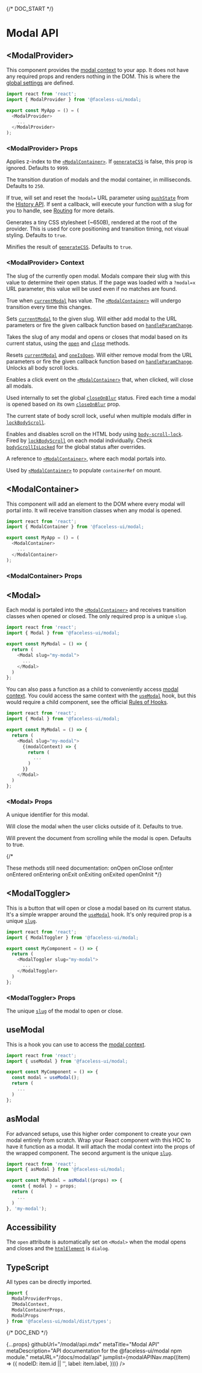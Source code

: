 
{/* DOC_START */}

# Modal API

<JumplistNode nodeID="provider">

## \<ModalProvider\>

This component provides the [modal context](#modalprovider-context) to your app. It does not have any required props and renders nothing in the DOM. This is where the [global settings](#modalprovider-props) are defined.

```js
import react from 'react';
import { ModalProvider } from '@faceless-ui/modal;

export const MyApp = () = (
  <ModalProvider>
    ...
  </ModalProvider>
);
```

### \<ModalProvider\> Props

<PropName
  name="zIndex"
  type="number"
/>

Applies z-index to the [`<ModalContainer>`](#modalcontainer). If [`generateCSS`](#generateCSS) is false, this prop is ignored. Defaults to `9999`.

<PropName
  name="transTime"
  type="number"
/>

The transition duration of modals and the modal container, in milliseconds. Defaults to `250`.

<PropName
  name="handleParamChange"
  type="boolean or function"
/>

If true, will set and reset the `?modal=` URL parameter using [`pushState`](https://developer.mozilla.org/en-US/docs/Web/API/History/pushState) from the [History API](https://developer.mozilla.org/en-US/docs/Web/API/History_API). If sent a callback, will execute your function with a slug for you to handle, see [Routing](/docs/modal/routing) for more details.

<ClassPrefix id="classPrefix" />

<PropName
  name="generateCSS"
  type="boolean"
/>

Generates a tiny CSS stylesheet (~650B), rendered at the root of the provider. This is used for core positioning and transition timing, not visual styling. Defaults to `true`.

<PropName
  name="minifyCSS"
  type="boolean"
/>

Minifies the result of [`generateCSS`](#generateCSS). Defaults to `true`.

### \<ModalProvider\> Context

<PropName
  name="currentModal"
  type="string"
  isContextProp
/>

The slug of the currently open modal. Modals compare their slug with this value to determine their open status. If the page was loaded with a `?modal=x` URL parameter, this value will be used even if no matches are found.

<PropName
  name="oneIsOpen"
  type="boolean"
  isContextProp
/>

True when [`currentModal`](#currentModal) has value. The [`<ModalContainer>`](#modalcontainer) will undergo transition every time this changes.

<PropName
  name="open(slug: string)"
  type="method"
  isContextProp
/>

Sets [`currentModal`](#currentModal) to the given slug. Will either add modal to the URL parameters or fire the given callback function based on [`handleParamChange`](#handleParamChange).

<PropName
  name="toggle(slug: string)"
  type="method"
  isContextProp
/>

Takes the slug of any modal and opens or closes that modal based on its current status, using the [`open`](#open) and [`close`](#close) methods.

<PropName
  name="closeAll()"
  type="method"
  isContextProp
/>

Resets [`currentModal`](#currentModal) and [`oneIsOpen`](#oneIsOpen). Will either remove modal from the URL parameters or fire the given callback function based on [`handleParamChange`](#handleParamChange). Unlocks all body scroll locks.

<PropName
  name="closeOnBlur"
  type="boolean"
  id="closeOnBlur-context"
  isContextProp
/>

Enables a click event on the [`<ModalContainer>`](#modalcontainer) that, when clicked, will close all modals.

<PropName
  name="setCloseOnBlur()"
  type="method"
  isContextProp
/>

Used internally to set the global [`closeOnBlur`](#closeOnBlur-context) status. Fired each time a modal is opened based on its own [`closeOnBlur`](#closeOnBlur) prop.

<PropName
  name="bodyScrollIsLocked"
  type="boolean"
  isContextProp
/>

The current state of body scroll lock, useful when multiple modals differ in [`lockBodyScroll`](#lockBodyScroll).

<PropName
  name="setBodyScrollLock(set: boolean)"
  type="method"
  isContextProp
/>

Enables and disables scroll on the HTML body using [`body-scroll-lock`](https://www.npmjs.com/package/body-scroll-lock). Fired by [`lockBodyScroll`](#lockBodyScroll) on each modal individually. Check [`bodyScrollIsLocked`](#bodyScrollIsLocked) for the global status after overrides.

<PropName
  name="containerRef"
  type="object"
  isContextProp
/>

A reference to [`<ModalContainer>`](#modalcontainer), where each modal portals into.

<PropName
  name="setContainerRef(ref: React.MutableRefObject<HTMLElement>)"
  type="method"
  isContextProp
/>

Used by [`<ModalContainer>`](#modalcontainer) to populate `containerRef` on mount.

<BasicContext href="#modalprovider-props" />

</JumplistNode>

<JumplistNode nodeID="container">

## \<ModalContainer\>

This component will add an element to the DOM where every modal will portal into. It will receive transition classes when any modal is opened.

```js
import react from 'react';
import { ModalContainer } from '@faceless-ui/modal;

export const MyApp = () = (
  <ModalContainer>
    ...
  </ModalContainer>
);
```

### \<ModalContainer\> Props

<BasicProps />

</JumplistNode>

<JumplistNode nodeID="modal">

## \<Modal\>

Each modal is portaled into the [`<ModalContainer>`](#modalcontainer)  and receives transition classes when opened or closed. The only required prop is a unique `slug`.

```js
import react from 'react';
import { Modal } from '@faceless-ui/modal;

export const MyModal = () => {
  return (
    <Modal slug="my-modal">
      ...
    </Modal>
  )
};
```

You can also pass a function as a child to conveniently access [modal context](#modalprovider-context). You could access the same context with the [`useModal`](#usemodal) hook, but this would require a child component, see the official [Rules of Hooks](https://reactjs.org/docs/hooks-rules.html).

```js
import react from 'react';
import { Modal } from '@faceless-ui/modal;

export const MyModal = () => {
  return (
    <Modal slug="my-modal">
      {(modalContext) => {
        return (
          ...
        )
      }}
    </Modal>
  )
};
```

### \<Modal\> Props

<PropName
  name="slug"
  type="string"
  required
/>

A unique identifier for this modal.

<PropName
  name="closeOnBlur"
  type="boolean"
/>

Will close the modal when the user clicks outside of it. Defaults to true.

<PropName
  name="lockBodyScroll"
  type="boolean"
/>

Will prevent the document from scrolling while the modal is open. Defaults to true.

<ClassPrefix />

{/*
<PropName
  name="callbacks"
  type="method"
/>

These methods still need documentation: onOpen
  onClose
  onEnter
  onEntered
  onEntering
  onExit
  onExiting
  onExited
  openOnInit */}

<BasicProps
  defaultElement='dialog'
  idPrefix='modal'
/>

</JumplistNode>

<JumplistNode nodeID="toggler">

## \<ModalToggler\>

This is a button that will open or close a modal based on its current status. It\'s a simple wrapper around the [`useModal`](#usemodal)  hook. It\'s only required prop is a unique [`slug`](#toggler-slug).

```js
import react from 'react';
import { ModalToggler } from '@faceless-ui/modal;

export const MyComponent = () => {
  return (
    <ModalToggler slug="my-modal">
      ...
    </ModalToggler>
  )
};
```

### \<ModalToggler\> Props

<PropName
  name="slug"
  id="toggler-slug"
  type="string"
  required
/>

The unique [`slug`](#slug) of the modal to open or close.

<BasicProps />

</JumplistNode>

<JumplistNode nodeID="useModal">

## useModal

This is a hook you can use to access the [modal context](#modalprovider-context).

```js
import react from 'react';
import { useModal } from '@faceless-ui/modal;

export const MyComponent = () => {
  const modal = useModal();
  return (
    ...
  )
};
```

</JumplistNode>

<JumplistNode nodeID="asModal">

## asModal

For advanced setups, use this higher order component to create your own modal entirely from scratch. Wrap your React component with this HOC to have it function as a modal. It will attach the modal context into the props of the wrapped component. The second argument is the unique [`slug`](#slug).

```js
import react from 'react';
import { asModal } from '@faceless-ui/modal;

export const MyModal = asModal((props) => {
  const { modal } = props;
  return (
    ...
  )
}, 'my-modal');
```

</JumplistNode>

<JumplistNode nodeID="accessibility">

## Accessibility

The `open` attribute is automatically set on `<Modal>` when the modal opens and closes and the [`htmlElement`](#modal-htmlElement) is `dialog`.

</JumplistNode>

<JumplistNode nodeID="typescript">

## TypeScript

All types can be directly imported.

```js
import {
  ModalProviderProps,
  IModalContext,
  ModalContainerProps,
  ModalProps
} from '@faceless-ui/modal/dist/types';
```

</JumplistNode>

{/* DOC_END */}

  {...props}
  githubUrl="/modal/api.mdx"
  metaTitle="Modal API"
  metaDescription="API documentation for the @faceless-ui/modal npm module."
  metaURL="/docs/modal/api"
  jumplist={modalAPINav.map((item) => ({
    nodeID: item.id || '',
    label: item.label,
  }))}
/>
